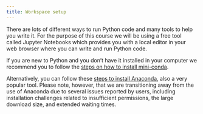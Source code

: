 ```yaml
---
title: Workspace setup
---
```


There are lots of different ways to run Python code and many tools to help you write it. For the purpose of this course we will be using a free tool called Jupyter Notebooks which provides you with a local editor in your web browser where you can write and run Python code.

If you are new to Python and you don't have it installed in your computer we recommend you to follow the [steps on how to install mini-conda](./012-workspace-condaforge.qmd).

Alternatively, you can follow these [steps to install Anaconda](./011-workspace-anaconda.qmd), also a very popular tool. Please note, however, that we are transitioning away from the use of Anaconda due to several issues reported by users, including installation challenges related to insufficient permissions, the large download size, and extended waiting times. 


